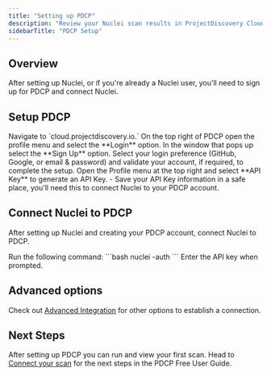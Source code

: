 ```yaml
---
title: "Setting up PDCP"
description: "Review your Nuclei scan results in ProjectDiscovery Cloud Platform"
sidebarTitle: "PDCP Setup"
---
```


## Overview

After setting up Nuclei, or if you're already a Nuclei user, you'll need to sign up for PDCP and connect Nuclei. 

## Setup PDCP

<Steps>
  <Step title="Launch PDCP">
    Navigate to `cloud.projectdiscovery.io.`
  </Step>
  <Step title="Open the profile menu">
    On the top right of PDCP open the profile menu and select the **Login** option. In the window that pops up select the **Sign Up** option.
  </Step>
  <Step title="Select your login preference">
    Select your login preference (GitHub, Google, or email & password) and validate your account, if required, to complete the setup. 
  </Step>
  <Step title="Login to PDCP">
    Open the Profile menu at the top right and select **API Key** to generate an API Key. 
      - Save your API Key information in a safe place, you'll need this to connect Nuclei to your PDCP account. 
  </Step>
</Steps>

## Connect Nuclei to PDCP

After setting up Nuclei and creating your PDCP account, connect Nuclei to PDCP. 

<Steps>
  <Step title="Open Nuclei in your terminal">
    Run the following command:
     ```bash
   nuclei -auth
   ```
  </Step>
  <Step title="Provide the API Key">
    Enter the API key when prompted.
  </Step>
</Steps>

## Advanced options 

Check out [Advanced Integration](/cloud/free/advanced) for other options to establish a connection. 

## Next Steps

After setting up PDCP you can run and view your first scan. Head to [Connect your scan](/cloud/free/scan) for the next steps in the PDCP Free User Guide. 